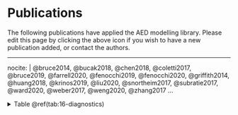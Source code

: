 # Publications

The following publications have applied the AED modelling library. Please edit this page by clicking the above icon if you wish to have a new publication added, or contact the authors.

---
nocite: | 
@bruce2014, @bucak2018, @chen2018, @coletti2017, @bruce2019, @farrell2020, @fenocchi2019, @fenocchi2020, @griffith2014, @huang2018, @krinos2019, @liu2020, @snortheim2017, @subratie2017, @ward2020, @weber2017, @weng2020, @zhang2017
...


<details>

  <summary>
    Table \@ref(tab:16-diagnostics)
  </summary>
  ```r
library(knitr)
library(kableExtra)
diagnostics <- read.csv("tables/16-phytoplankton/diagnostics.csv", check.names=FALSE)
kable(diagnostics,"html", escape = F, align = "c", caption = "Diagnostics") %>%
  kable_styling(diagnostics, bootstrap_options = "basic", 
                full_width = F, position = "center", font_size = 12) %>%
  column_spec(1, width_min = "6em") %>%
  column_spec(2, width_min = "6em") %>%
  column_spec(3, width_min = "6em") %>%
  column_spec(4, width_min = "6em") %>%
  column_spec(5, width_min = "6em") %>%
  row_spec(1:17, background = 'white') %>%
  scroll_box(width = "770px", height = "500px",
             fixed_thead = FALSE) 
  ```

</details>